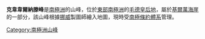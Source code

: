 {{coord|73|31|S|3|53|W|source:GNIS|display=title}}

'''克韋韋爾納滕峰'''是[[南極洲|南極洲]]的山峰，位於[[東部南極洲|東部南極洲]]的[[毛德皇后地|毛德皇后地]]，屬於[[基爾萬海崖|基爾萬海崖]]的一部分，該山峰根據[[挪威|挪威]]製圖師繪入地圖，現時受[[南極條約體系|南極條約體系]]管理。

{{Antarctica-geo-stub}}
[[Category:南極洲山峰|Category:南極洲山峰]]